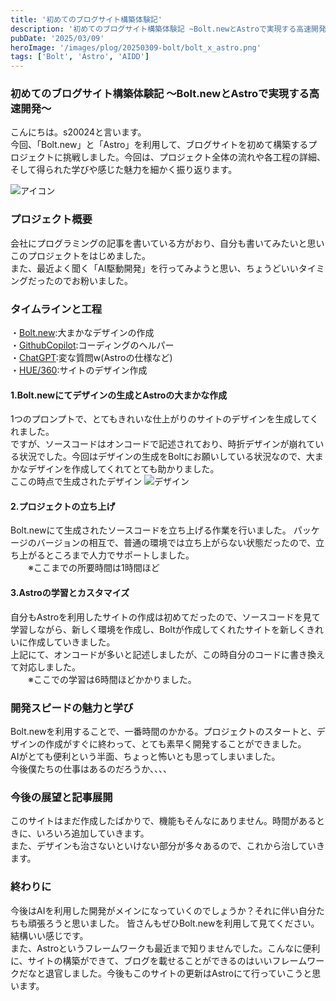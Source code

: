 ```yaml
---
title: '初めてのブログサイト構築体験記'
description: '初めてのブログサイト構築体験記 ~Bolt.newとAstroで実現する高速開発~'
pubDate: '2025/03/09'
heroImage: '/images/plog/20250309-bolt/bolt_x_astro.png'
tags: ['Bolt', 'Astro', 'AIDD']
---
```


### 初めてのブログサイト構築体験記 ～Bolt.newとAstroで実現する高速開発～

こんにちは。s20024と言います。  
今回、「Bolt.new」と「Astro」を利用して、ブログサイトを初めて構築するプロジェクトに挑戦しました。今回は、プロジェクト全体の流れや各工程の詳細、そして得られた学びや感じた魅力を細かく振り返ります。

![アイコン](/images/plog/20250309-bolt/bolt_x_astro.png)

### プロジェクト概要

会社にプログラミングの記事を書いている方がおり、自分も書いてみたいと思いこのプロジェクトをはじめました。  
また、最近よく聞く「AI駆動開発」を行ってみようと思い、ちょうどいいタイミングだったのでお粉いました。

### タイムラインと工程

・[Bolt.new](https://bolt.new/):大まかなデザインの作成  
・[GithubCopilot](https://github.com/features/copilot):コーディングのヘルパー  
・[ChatGPT](https://chatgpt.com/):変な質問w(Astroの仕様など)  
・[HUE/360](https://hue360.herokuapp.com/):サイトのデザイン作成

#### 1.Bolt.newにてデザインの生成とAstroの大まかな作成

1つのプロンプトで、とてもきれいな仕上がりのサイトのデザインを生成してくれました。  
ですが、ソースコードはオンコードで記述されており、時折デザインが崩れている状況でした。今回はデザインの生成をBoltにお願いしている状況なので、大まかなデザインを作成してくれてとても助かりました。  
ここの時点で生成されたデザイン
![デザイン](/images/plog/20250309-bolt/proto.png)

#### 2.プロジェクトの立ち上げ

Bolt.newにて生成されたソースコードを立ち上げる作業を行いました。
パッケージのバージョンの相互で、普通の環境では立ち上がらない状態だったので、立ち上がるところまで人力でサポートしました。  
　　※ここまでの所要時間は1時間ほど

#### 3.Astroの学習とカスタマイズ

自分もAstroを利用したサイトの作成は初めてだったので、ソースコードを見て学習しながら、新しく環境を作成し、Boltが作成してくれたサイトを新しくきれいに作成していきました。  
上記にて、オンコードが多いと記述しましたが、この時自分のコードに書き換えて対応しました。  
　　※ここでの学習は6時間ほどかかりました。

### 開発スピードの魅力と学び

Bolt.newを利用することで、一番時間のかかる。プロジェクトのスタートと、デザインの作成がすぐに終わって、とても素早く開発することができました。  
AIがとても便利という半面、ちょっと怖いとも思ってしまいました。  
今後僕たちの仕事はあるのだろうか、、、、

### 今後の展望と記事展開

このサイトはまだ作成したばかりで、機能もそんなにありません。時間があるときに、いろいろ追加していきます。  
また、デザインも治さないといけない部分が多々あるので、これから治していきます。

### 終わりに

今後はAIを利用した開発がメインになっていくのでしょうか？それに伴い自分たちも頑張ろうと思いました。
皆さんもぜひBolt.newを利用して見てください。結構いい感じです。  
また、Astroというフレームワークも最近まで知りませんでした。こんなに便利に、サイトの構築ができて、ブログを載せることができるのはいいフレームワークだなと退官しました。今後もこのサイトの更新はAstroにて行っていこうと思います。
